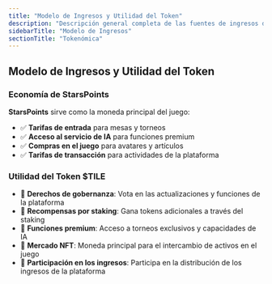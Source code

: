 ```yaml
---
title: "Modelo de Ingresos y Utilidad del Token"
description: "Descripción general completa de las fuentes de ingresos de Mahjong Stars, la economía de StarsPoints y el marco de utilidad del token $TILE"
sidebarTitle: "Modelo de Ingresos"
sectionTitle: "Tokenómica"
---
```



## Modelo de Ingresos y Utilidad del Token

### Economía de StarsPoints
**StarsPoints** sirve como la moneda principal del juego:
- ✅ **Tarifas de entrada** para mesas y torneos
- ✅ **Acceso al servicio de IA** para funciones premium
- ✅ **Compras en el juego** para avatares y artículos
- ✅ **Tarifas de transacción** para actividades de la plataforma

### Utilidad del Token $TILE
- 🎯 **Derechos de gobernanza**: Vota en las actualizaciones y funciones de la plataforma
- 🎯 **Recompensas por staking**: Gana tokens adicionales a través del staking
- 🎯 **Funciones premium**: Acceso a torneos exclusivos y capacidades de IA
- 🎯 **Mercado NFT**: Moneda principal para el intercambio de activos en el juego
- 🎯 **Participación en los ingresos**: Participa en la distribución de los ingresos de la plataforma